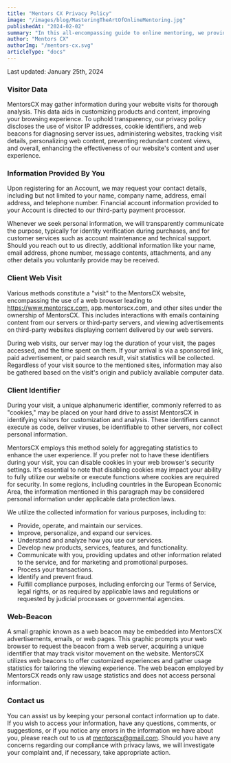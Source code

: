 ```yaml
---
title: "Mentors CX Privacy Policy"
image: "/images/blog/MasteringTheArtOfOnlineMentoring.jpg"
publishedAt: "2024-02-02"
summary: "In this all-encompassing guide to online mentoring, we provide tips (for both mentors and mentees) to ensure a successful virtual mentoring experience."
author: "Mentors CX"
authorImg: "/mentors-cx.svg"
articleType: "docs"
---
```


Last updated: January 25th, 2024

### Visitor Data

MentorsCX may gather information during your website visits for thorough analysis. This data aids in customizing products and content, improving your browsing experience. To uphold transparency, our privacy policy discloses the use of visitor IP addresses, cookie identifiers, and web beacons for diagnosing server issues, administering websites, tracking visit details, personalizing web content, preventing redundant content views, and overall, enhancing the effectiveness of our website's content and user experience.

### Information Provided By You

Upon registering for an Account, we may request your contact details, including but not limited to your name, company name, address, email address, and telephone number. Financial account information provided to your Account is directed to our third-party payment processor.

Whenever we seek personal information, we will transparently communicate the purpose, typically for identity verification during purchases, and for customer services such as account maintenance and technical support. Should you reach out to us directly, additional information like your name, email address, phone number, message contents, attachments, and any other details you voluntarily provide may be received.

### Client Web Visit

Various methods constitute a "visit" to the MentorsCX website, encompassing the use of a web browser leading to https://www.mentorscx.com, app.mentorscx.com, and other sites under the ownership of MentorsCX. This includes interactions with emails containing content from our servers or third-party servers, and viewing advertisements on third-party websites displaying content delivered by our web servers.

During web visits, our server may log the duration of your visit, the pages accessed, and the time spent on them. If your arrival is via a sponsored link, paid advertisement, or paid search result, visit statistics will be collected. Regardless of your visit source to the mentioned sites, information may also be gathered based on the visit's origin and publicly available computer data.

### Client Identifier

During your visit, a unique alphanumeric identifier, commonly referred to as "cookies," may be placed on your hard drive to assist MentorsCX in identifying visitors for customization and analysis. These identifiers cannot execute as code, deliver viruses, be identifiable to other servers, nor collect personal information.

MentorsCX employs this method solely for aggregating statistics to enhance the user experience. If you prefer not to have these identifiers during your visit, you can disable cookies in your web browser's security settings. It's essential to note that disabling cookies may impact your ability to fully utilize our website or execute functions where cookies are required for security. In some regions, including countries in the European Economic Area, the information mentioned in this paragraph may be considered personal information under applicable data protection laws.

We utilize the collected information for various purposes, including to:

- Provide, operate, and maintain our services.
- Improve, personalize, and expand our services.
- Understand and analyze how you use our services.
- Develop new products, services, features, and functionality.
- Communicate with you, providing updates and other information related to the service, and for marketing and promotional purposes.
- Process your transactions.
- Identify and prevent fraud.
- Fulfill compliance purposes, including enforcing our Terms of Service, legal rights, or as required by applicable laws and regulations or requested by judicial processes or governmental agencies.

### Web-Beacon

A small graphic known as a web beacon may be embedded into MentorsCX advertisements, emails, or web pages. This graphic prompts your web browser to request the beacon from a web server, acquiring a unique identifier that may track visitor movement on the website. MentorsCX utilizes web beacons to offer customized experiences and gather usage statistics for tailoring the viewing experience. The web beacon employed by MentorsCX reads only raw usage statistics and does not access personal information.

### Contact us

You can assist us by keeping your personal contact information up to date. If you wish to access your information, have any questions, comments, or suggestions, or if you notice any errors in the information we have about you, please reach out to us at mentorscx@gmail.com. Should you have any concerns regarding our compliance with privacy laws, we will investigate your complaint and, if necessary, take appropriate action.
